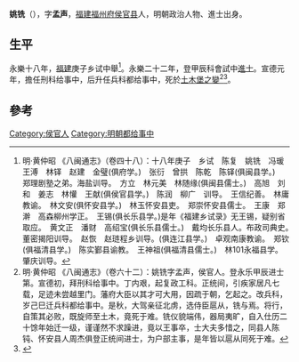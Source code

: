 {{Otheruses|other=名为姚铣的其他人物|姚铣}}

'''姚铣'''（{{bd|？||1449年||}}），字'''孟声'''，[[福建|福建]][[福州府|福州府]][[侯官县|侯官县]]人，明朝政治人物、進士出身。

== 生平 ==
永樂十八年，[[福建|福建]]庚子乡试中舉<ref>明·黄仲昭 《八闽通志》（卷四十八）：十八年庚子　乡试　陈复　姚铣　冯瑗　王溥　林铎　赵建　金璧(俱府学。)　张衍　曾拱　陈乾　陈铎(俱闽县学。)　郑理剧塾之弟。海盐训导。　方立　林元美　林随缘(俱闽县儒士。)　高旭　刘和　姜志　林懽　王献(俱侯官县学。)　陈润　柳广　训导。　王信纪善。　林庸教谕。　林文安(俱怀安县学。)　林玉怀安县吏。　郑崇怀安县儒士。　王康　郑澣　高森柳州学正。　王锡(俱长乐县学。)是年《福建乡试录》无王锡，疑别省取应。　黄文正　潘财　高绍宝(俱长乐县儒士。)　戴均长乐县人。布政司典史。　董密揭阳训导。　赵恢　赵琏程乡训导。(俱连江县学。)　卓观南康教谕。　郑钦(俱福清县学。)　陈实鄞县谕教。　王神祖(俱福清县儒士。)　林101永福县学。肇庆训导。</ref>。永樂二十二年，登甲辰科會試中[[進士|進士]]。宣德元年，擔任刑科给事中，后升任兵科都给事中，死於[[土木堡之變|土木堡之變]]<ref>明·黄仲昭 《八闽通志》（卷六十二）：姚铣字孟声，侯官人。登永乐甲辰进士第。宣德初，拜刑科给事中。丁内艰，起复政工科。正统间，引疾家居凡七载，足迹未尝越里门。藩府大臣以其才可大用，因疏于朝，乞起之。改兵科，岁己巳迁兵科都给事中。是秋，大驾亲征北虏，选侍臣扈从，铣与焉。将行，自策其必败，既旋师至土木，竟死于难。铣仪貌端伟，器局夷旷，自入仕历二十馀年始迁一级，谨谨然不求躁进，竟以王事卒，士大夫多惜之，同县人陈钝、怀安县人周杰俱登正统间进士，为户部主事，是年皆以扈从同死于难。</ref><ref>{{cite web|title=《福州府志（清·乾隆）》选举四|url=http://www.fzdqw.com/ShowText.asp?ToBook=1411&index=96&|publisher=福州地情网|accessdate=2014-05-04|deadurl=yes|archiveurl=https://web.archive.org/web/20140504191714/http://www.fzdqw.com/ShowText.asp?ToBook=1411&index=96&|archivedate=2014-05-04}}</ref>。

==參考==
{{reflist}}

{{永樂二十二年甲辰科殿試金榜}}

{{Authority control}}

{{DEFAULTSORT:}}
[[Category:侯官人|Category:侯官人]]
[[Category:明朝都给事中|Category:明朝都给事中]]


{{明朝人物小作品}}